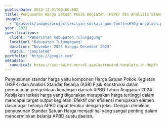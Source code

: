 ```yaml
---
publishDate: 2023-12-01T00:00:00Z
title: Penyusunan Harga Satuan Pokok Kegiatan (HSPK) dan Analisis Standar Belanja (ASB) Fisik Konstruksi Kabupaten Tulungagung
images: 
  - "@/assets/images/projects/kilyan-sockalingum-7nmftnsHY0g-unsplash.png"
year: 2023
spesifications:
  client: "Pemerintah Kabupaten Tulungagung"
  location: "Kabupaten Tulungagung"
  duration: "November 2023 hingga Desember 2023"
  status: "Completed"
portfolio: "https://google.com"
metadata:
  canonical: https://astrowind.vercel.app/astrowind-template-in-depth
---
```


Penyusunan standar harga yaitu komponen Harga Satuan Pokok Kegiatan (HSPK) dan Analisis Standar Belanja (ASB) Fisik Konstruksi dalam perencanan pengelolaan keuangan daerah APBD Tahun Anggaran 2024. Kebijakan terkait harga yang digunakan merupakan harga tertinggi dalam mencapai target output kegiatan. Efektif dan efisiensi merupakan elemen dasar agar belanja APBD dapat terukur dengan jelas. Dengan demikian, penyusunan Standar Satuan Harga menjadi hal yang sangat penting dalam mencerminkan belanja APBD suatu daerah.
